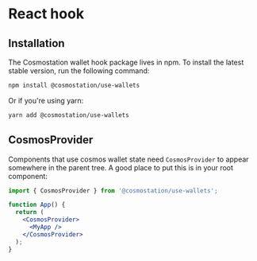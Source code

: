 
# React hook

## Installation

The Cosmostation wallet hook package lives in npm. To install the latest stable version, run the following command:

```bash
npm install @cosmostation/use-wallets
```

Or if you're using yarn:

```bash
yarn add @cosmostation/use-wallets
```

## CosmosProvider

Components that use cosmos wallet state need `CosmosProvider` to appear somewhere in the parent tree. A good place to put this is in your root component:

```jsx
import { CosmosProvider } from '@cosmostation/use-wallets';

function App() {
  return (
    <CosmosProvider>
      <MyApp />
    </CosmosProvider>
  );
}
```

<ConnectButton />
